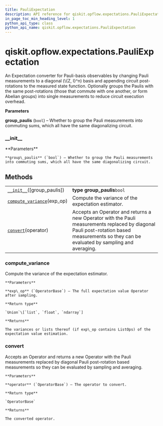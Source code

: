 ```yaml
---
title: PauliExpectation
description: API reference for qiskit.opflow.expectations.PauliExpectation
in_page_toc_min_heading_level: 1
python_api_type: class
python_api_name: qiskit.opflow.expectations.PauliExpectation
---
```


# qiskit.opflow\.expectations.PauliExpectation

<Class id="qiskit.opflow.expectations.PauliExpectation" isDedicatedPage={true} github="https://github.com/qiskit/qiskit/tree/stable/0.17/qiskit/opflow/expectations/pauli_expectation.py" signature="PauliExpectation(group_paulis=True)">
  An Expectation converter for Pauli-basis observables by changing Pauli measurements to a diagonal (\{Z, I}^n) basis and appending circuit post-rotations to the measured state function. Optionally groups the Paulis with the same post-rotations (those that commute with one another, or form Abelian groups) into single measurements to reduce circuit execution overhead.

  **Parameters**

  **group\_paulis** (`bool`) – Whether to group the Pauli measurements into commuting sums, which all have the same diagonalizing circuit.

  ### \_\_init\_\_

  <Function id="qiskit.opflow.expectations.PauliExpectation.__init__" signature="__init__(group_paulis=True)">
    **Parameters**

    **group\_paulis** (`bool`) – Whether to group the Pauli measurements into commuting sums, which all have the same diagonalizing circuit.
  </Function>

  ## Methods

  |                                                                                                                                                             |                                                                                                                                                                                            |
  | ----------------------------------------------------------------------------------------------------------------------------------------------------------- | ------------------------------------------------------------------------------------------------------------------------------------------------------------------------------------------ |
  | [`__init__`](#qiskit.opflow.expectations.PauliExpectation.__init__ "qiskit.opflow.expectations.PauliExpectation.__init__")(\[group\_paulis])                | **type group\_paulis**`bool`                                                                                                                                                               |
  | [`compute_variance`](#qiskit.opflow.expectations.PauliExpectation.compute_variance "qiskit.opflow.expectations.PauliExpectation.compute_variance")(exp\_op) | Compute the variance of the expectation estimator.                                                                                                                                         |
  | [`convert`](#qiskit.opflow.expectations.PauliExpectation.convert "qiskit.opflow.expectations.PauliExpectation.convert")(operator)                           | Accepts an Operator and returns a new Operator with the Pauli measurements replaced by diagonal Pauli post-rotation based measurements so they can be evaluated by sampling and averaging. |

  ### compute\_variance

  <Function id="qiskit.opflow.expectations.PauliExpectation.compute_variance" signature="compute_variance(exp_op)">
    Compute the variance of the expectation estimator.

    **Parameters**

    **exp\_op** (`OperatorBase`) – The full expectation value Operator after sampling.

    **Return type**

    `Union`\[`list`, `float`, `ndarray`]

    **Returns**

    The variances or lists thereof (if exp\_op contains ListOps) of the expectation value estimation.
  </Function>

  ### convert

  <Function id="qiskit.opflow.expectations.PauliExpectation.convert" signature="convert(operator)">
    Accepts an Operator and returns a new Operator with the Pauli measurements replaced by diagonal Pauli post-rotation based measurements so they can be evaluated by sampling and averaging.

    **Parameters**

    **operator** (`OperatorBase`) – The operator to convert.

    **Return type**

    `OperatorBase`

    **Returns**

    The converted operator.
  </Function>
</Class>

